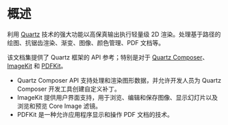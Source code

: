 # 概述

<OriginalLink
  title="Core Graphics"
  value="https://developer.apple.com/documentation/coregraphics"
/>

利用 [Quartz](https://developer.apple.com/documentation/quartz) 技术的强大功能以高保真输出执行轻量级 2D 渲染。处理基于路径的绘图、抗锯齿渲染、渐变、图像、颜色管理、PDF 文档等。

该文档集提供了 Quartz 框架的 API 参考；特别是对于 [Quartz Composer](https://developer.apple.com/documentation/quartz/quartz_composer)、[ImageKit](https://developer.apple.com/documentation/quartz/imagekit) 和 [PDFKit](https://developer.apple.com/documentation/quartz/pdfkit)。

- Quartz Composer API 支持处理和渲染图形数据，并允许开发人员为 Quartz Composer 开发工具创建自定义补丁。
- ImageKit 提供用户界面支持，用于浏览、编辑和保存图像、显示幻灯片以及浏览和预览 Core Image 滤镜。
- PDFKit 是一种允许应用程序显示和操作 PDF 文档的技术。
